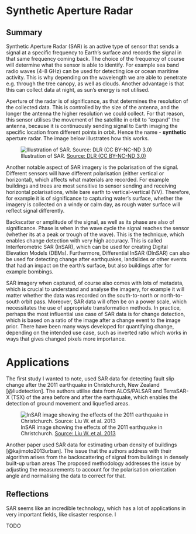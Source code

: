 # Synthetic Aperture Radar {#sec-week9}

## Summary

Synthetic Aperture Radar (SAR) is an active type of sensor that sends a signal at a specific frequency to Earth's surface and records the signal in that same frequency coming back. The choice of the frequency of course will determine what the sensor is able to identify. For example sea band radio waves (4-8 GHz) can be used for detecting ice or ocean maritime activity. This is why depending on the wavelength we are able to penetrate e.g. through the tree canopy, as well as clouds. Another advantage is that this can collect data at night, as sun's energy is not utilised.

Aperture of the radar is of significance, as that determines the resolution of the collected data. This is controlled by the size of the antenna, and the longer the antenna the higher resolution we could collect. For that reason, this sensor utilises the movement of the satellite in orbit to "expand" the antenna, because it is continuously sending signal to Earth imaging the specific location from different points in orbit. Hence the name - **synthetic** aperture radar. The image below illustrates how this works.

![Illustration of SAR. [Source: DLR (CC BY-NC-ND 3.0)](https://www.dlr.de/en/service/imprint)](res/SAR_imaging_modes.png)

Another notable aspect of SAR imagery is the polarisation of the signal. Different sensors will have different polarisation (either vertical or horizontal), which affects what materials are recorded. For example buildings and trees are most sensitive to sensor sending and receiving horizontal polarisations, while bare earth to vertical-vertical (VV). Therefore, for example it is of significance to capturing water's surface, whether the imagery is collected on a windy or calm day, as rough water surface will reflect signal differently.

Backscatter or amplitude of the signal, as well as its phase are also of significance. Phase is when in the wave cycle the signal reaches the sensor (whether its at a peak or trough of the wave). This is the technique, which enables change detection with very high accuracy. This is called Interferometric SAR (InSAR), which can be used for creating Digital Elevation Models (DEMs). Furthermore, Differential InSAR (DInSAR) can also be used for detecting change after earthquakes, landslides or other events that had an impact on the earth's surface, but also buildings after for example bombings.

SAR imagery when captured, of course also comes with lots of metadata, which is crucial to understand and analyse the imagery, for example it will matter whether the data was recorded on the south-to-north or north-to-south orbit pass. Moreover, SAR data will often be on a power scale, which necessitates the use of appropriate transformation methods. In practice, perhaps the most influential use case of SAR data is for change detection, which is based on a ratio of the image after a change event to the image prior. There have been many ways developed for quantifying change, depending on the intended use case, such as inverted ratio which works in ways that gives changed pixels more importance.

# Applications

The first study I wanted to note, used SAR data for detecting fault slip change after the 2011 earthquake in Christchurch, New Zealand [@liudetection]. The authors utilise data from ALOS/PALSAR and TerraSAR-X (TSX) of the area before and after the earthquake, which enables the detection of ground movement and liquefied areas.

![InSAR image showing the effects of the 2011 earthquake in Christchurch. [Source: Liu W. et al. 2013](http://ares.tu.chiba-u.jp/yamazaki/pdf/proceeding/2013ACRS_Liu.pdf)](res/WLiu_paper.png)

Another paper used SAR data for estimating urban density of buildings [@kajimoto2013urban]. The issue that the authors address with their algorithm arises from the backscattering of signal from buildings in densely built-up urban areas The proposed methodology addresses the issue by adjusting the measurements to account for the polarisation orientation angle and normalising the data to correct for that.

## Reflections

SAR seems like an incredible technology, which has a lot of applications in very important fields, like disaster response. I

TODO
